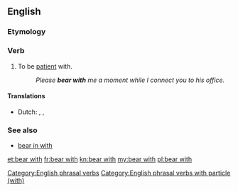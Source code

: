 ==English==

===Etymology===
{{rfe|lang=en}}

===Verb===
{{en-verb|bears with|bearing with|bore with|borne with}}

# {{lb|en|idiomatic}} To be [[patient]] with.
#: ''Please '''bear with''' me a moment while I connect you to his office.''

====Translations====
{{trans-top|be patient with}}
* Dutch: {{t+|nl|geduld}} {{t+|nl|hebben}}, {{t+|nl|uithouden}}, {{t+|nl|verdragen}}
{{trans-mid}}
{{trans-bottom}}

===See also===
* [[bear in with]]

[[Category:English phrasal verbs]]
[[Category:English phrasal verbs with particle (with)]]

[[et:bear with]]
[[fr:bear with]]
[[kn:bear with]]
[[my:bear with]]
[[pl:bear with]]